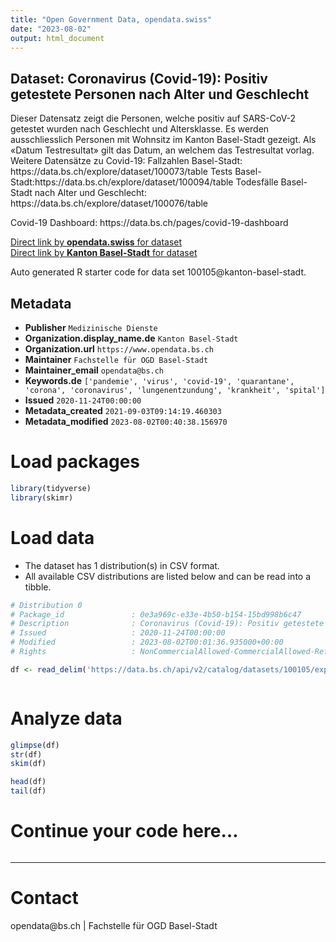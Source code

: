 ```yaml
---
title: "Open Government Data, opendata.swiss"
date: "2023-08-02"
output: html_document
---
```


## Dataset: Coronavirus (Covid-19): Positiv getestete Personen nach Alter und Geschlecht

Dieser Datensatz zeigt die Personen, welche positiv auf SARS-CoV-2 getestet wurden nach Geschlecht und Altersklasse. Es werden ausschliesslich Personen mit Wohnsitz im Kanton Basel-Stadt gezeigt. Als «Datum Testresultat» gilt das Datum, an welchem das Testresultat vorlag.
Weitere Datensätze zu
Covid-19:
Fallzahlen Basel-Stadt: https://data.bs.ch/explore/dataset/100073/table
Tests Basel-Stadt:https://data.bs.ch/explore/dataset/100094/table
Todesfälle Basel-Stadt nach Alter und Geschlecht: https://data.bs.ch/explore/dataset/100076/table

Covid-19 Dashboard: https://data.bs.ch/pages/covid-19-dashboard

[Direct link by **opendata.swiss** for dataset](https://opendata.swiss/de/dataset/coronavirus-covid-19-positiv-getestete-personen-nach-alter-und-geschlecht)<br>
[Direct link by **Kanton Basel-Stadt** for dataset](https://data.bs.ch/explore/dataset/100105/)

Auto generated R starter code for data set 100105@kanton-basel-stadt.

## Metadata

- **Publisher** `Medizinische Dienste`
- **Organization.display_name.de** `Kanton Basel-Stadt`
- **Organization.url** `https://www.opendata.bs.ch`
- **Maintainer** `Fachstelle für OGD Basel-Stadt`
- **Maintainer_email** `opendata@bs.ch`
- **Keywords.de** `['pandemie', 'virus', 'covid-19', 'quarantane', 'corona', 'coronavirus', 'lungenentzundung', 'krankheit', 'spital']`
- **Issued** `2020-11-24T00:00:00`
- **Metadata_created** `2021-09-03T09:14:19.460303`
- **Metadata_modified** `2023-08-02T00:40:38.156970`


# Load packages

```r

library(tidyverse)
library(skimr)

```

# Load data

-   The dataset has 1 distribution(s) in CSV format.
-   All available CSV distributions are listed below and can be read into a tibble.

```r

# Distribution 0
# Package_id               : 0e3a969c-e33e-4b50-b154-15bd998b6c47
# Description              : Coronavirus (Covid-19): Positiv getestete Personen nach Alter und Geschlecht (csv)
# Issued                   : 2020-11-24T00:00:00
# Modified                 : 2023-08-02T00:01:36.935000+00:00
# Rights                   : NonCommercialAllowed-CommercialAllowed-ReferenceRequired

df <- read_delim('https://data.bs.ch/api/v2/catalog/datasets/100105/exports/csv')



```

# Analyze data

```r

glimpse(df)
str(df)
skim(df)

head(df)
tail(df)

```

# Continue your code here...

```r

```

------------------------------------------------------------------------

# Contact

opendata@bs.ch | Fachstelle für OGD Basel-Stadt
